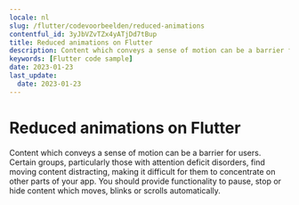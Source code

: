 ```yaml
---
locale: nl
slug: /flutter/codevoorbeelden/reduced-animations
contentful_id: 3yJbVZvTZx4yATjDd7tBup
title: Reduced animations on Flutter
description: Content which conveys a sense of motion can be a barrier for users.
keywords: [Flutter code sample]
date: 2023-01-23
last_update:
  date: 2023-01-23
---
```


# Reduced animations on Flutter

Content which conveys a sense of motion can be a barrier for users. Certain groups, particularly those with attention deficit disorders, find moving content distracting, making it difficult for them to concentrate on other parts of your app. You should provide functionality to pause, stop or hide content which moves, blinks or scrolls automatically.

<CodeSample id="screen-animations" locale="nl" platform="flutter"/>
